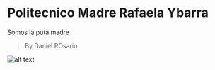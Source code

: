 # Politecnico Madre Rafaela Ybarra

Somos la puta madre

> By Daniel ROsario

![alt text](https://imgs.search.brave.com/cWYNw0GyHwdKk7LwbDCQvhlaU2w_81meITJGxw-VNYg/rs:fit:860:0:0/g:ce/aHR0cHM6Ly9idXJz/dC5zaG9waWZ5Y2Ru/LmNvbS9waG90b3Mv/dHdvLXRvbmUtaW5r/LWNsb3VkLmpwZz93/aWR0aD0xMDAwJmZv/cm1hdD1wanBnJmV4/aWY9MCZpcHRjPTA)
